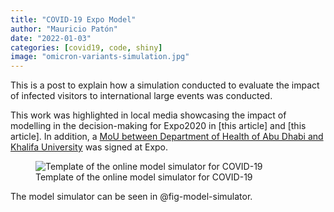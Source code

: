 ```yaml
---
title: "COVID-19 Expo Model"
author: "Mauricio Patón"
date: "2022-01-03"
categories: [covid19, code, shiny]
image: "omicron-variants-simulation.jpg"
---
```


This is a post to explain how a simulation conducted to evaluate the impact of infected visitors to international large events was conducted.

This work was highlighted in local media showcasing the impact of modelling in the decision-making for Expo2020 in [this article] and [this article].
In addition, a [MoU between Department of Health of Abu Dhabi and Khalifa University]() was signed at Expo.

![Template of the online model simulator for COVID-19](omicron-variants-simulation.jpg){#fig-model-simulator}


The model simulator can be seen in @fig-model-simulator.
